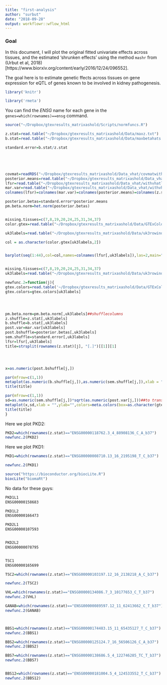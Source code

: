 ```yaml
---
title: "first-analysis"
author: "surbut"
date: "2018-09-28"
output: workflowr::wflow_html
---
```


### Goal

In this document, I will plot the original fitted univariate effects across tissues, and the estimated 'shrunken effects' using the method `mashr` from (Urbut et al, 2018)[https://www.biorxiv.org/content/early/2016/12/24/096552].

The goal here is to estimate genetic ffects across tissues on gene expression for eQTL of genes known to be involved in kidney pathogenesis.

```r
library('knitr')

library('rmeta')
```

You can find the *ENSG* name for each gene in the ```genes=which(rownames)==ensg``` command.

```r


source("~/Dropbox/gtexresults_matrixashold/Scripts/normfuncs.R")

z.stat=read.table("~/Dropbox/gtexresults_matrixashold/Data/maxz.txt")
b.stat=read.table("~/Dropbox/gtexresults_matrixashold/Data/maxbetahats.txt")

standard.error=b.stat/z.stat





covmat=readRDS("~/Dropbox/gtexresults_matrixashold/Data_vhat/covmatwithvhat.rds")
posterior.means=read.table("~/Dropbox/gtexresults_matrixashold/Data_vhat/withvhatposterior.means.txt")[,-1]
lfsr=read.table("~/Dropbox/gtexresults_matrixashold/Data_vhat/withvhatlfsr.txt")[,-1]
mar.var=read.table("~/Dropbox/gtexresults_matrixashold/Data_vhat/withvhatmarginal.var.txt")[,-1]
colnames(lfsr)=colnames(mar.var)=colnames(posterior.means)=colnames(z.stat)

posterior.betas=standard.error*posterior.means
pm.beta.norm=het.norm(posterior.betas)


missing.tissues=c(7,8,19,20,24,25,31,34,37)
color.gtex=read.table("~/Dropbox/gtexresults_matrixashold/Data/GTExColors.txt",sep = '\t', comment.char = '')[-missing.tissues,]

uk3labels=read.table("~/Dropbox/gtexresults_matrixashold/Data/uk3rowindices.txt")[,1]

col = as.character(color.gtex[uk3labels,2])


barplot(seq(1:44),col=col,names=colnames(lfsr[,uk3labels]),las=2,main="Legend",cex.names=0.5)


missing.tissues=c(7,8,19,20,24,25,31,34,37)
uk3labels=read.table("~/Dropbox/gtexresults_matrixashold/Data/uk3rowindices.txt")[,1]

newfunc.2=function(j){
gtex.colors=read.table('~/Dropbox/gtexresults_matrixashold/Data/GTExColors.txt', sep = '\t', comment.char = '')[-missing.tissues,2]
gtex.colors=gtex.colors[uk3labels]




pm.beta.norm=pm.beta.norm[,uk3labels]##shufflecolumns
z.shuffle=z.stat[,uk3labels]
b.shuffle=b.stat[,uk3labels]
post.var=mar.var[uk3labels]
post.bshuffle=posterior.betas[,uk3labels]
sem.shuffle=standard.error[,uk3labels]
lfsr=lfsr[,uk3labels]
title=strsplit(rownames(z.stat)[j], "[.]")[[1]][1]




x=as.numeric(post.bshuffle[j,])

par(mfrow=c(1,1))
metaplot(as.numeric(b.shuffle[j,]),as.numeric(sem.shuffle[j,]),xlab = "",ylab="",colors=meta.colors(box=as.character(gtex.colors)),xlim=c(-1,1))
title(title)

par(mfrow=c(1,1))
sd=as.numeric(sem.shuffle[j,])*sqrt(as.numeric(post.var[j,]))##to transform to posterior sd of beta
metaplot(x,sd,xlab = "",ylab="",colors=meta.colors(box=as.character(gtex.colors)),xlim=c(-1,1))
title(title)
}
````

Here we plot PKD2:
```r

PKD2=which(rownames(z.stat)=="ENSG00000118762.3_4_88908136_C_A_b37")
newfunc.2(PKD2)
```

Here we plot PKD1:
```r
PKD1=which(rownames(z.stat)=="ENSG00000008710.13_16_2195198_T_C_b37")

newfunc.2(PKD1)

source("https://bioconductor.org/biocLite.R")
biocLite("biomaRt")
```

No data for these guys:
```r
PKD1L1
ENSG00000158683

PKD1L2
ENSG00000166473 

PKD2L1
ENSG00000107593


PKD2L2
ENSG00000078795


TSC1
ENSG00000165699 
```

```r
TSC2=which(rownames(z.stat)=="ENSG00000103197.12_16_2138218_A_C_b37")

newfunc.2(TSC2)

VHL=which(rownames(z.stat)=="ENSG00000134086.7_3_10177653_C_T_b37")
newfunc.2(VHL)

GANAB=which(rownames(z.stat)=="ENSG00000089597.12_11_62413662_C_T_b37")
newfunc.2(GANAB)



BBS1=which(rownames(z.stat)=="ENSG00000174483.15_11_65435127_T_C_b37")
newfunc.2(BBS1)

BBS2=which(rownames(z.stat)=="ENSG00000125124.7_16_56506126_C_A_b37")
newfunc.2(BBS2)

BBS7=which(rownames(z.stat)=="ENSG00000138686.5_4_122746285_TC_T_b37")
newfunc.2(BBS7)


BBS12=which(rownames(z.stat)=="ENSG00000181004.5_4_124533552_T_C_b37")
newfunc.2(BBS12)
```


